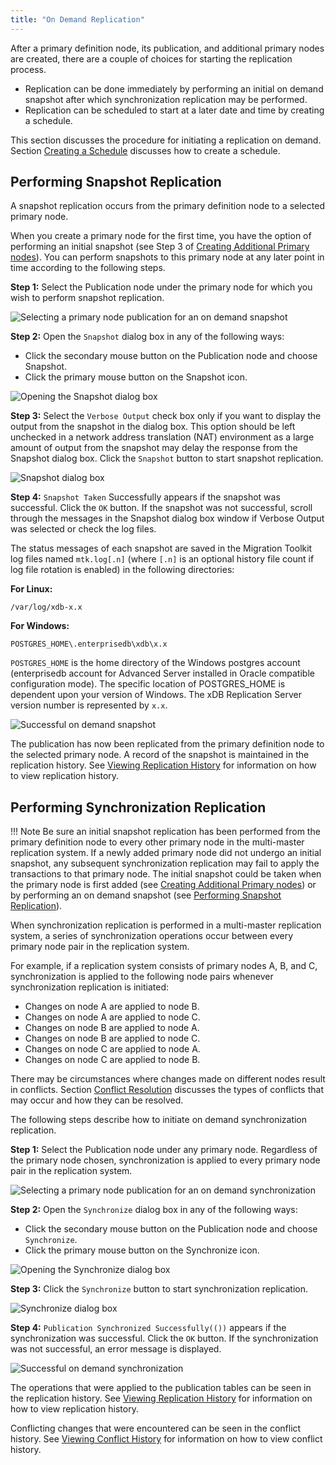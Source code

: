 ```yaml
---
title: "On Demand Replication"
---
```


<div id="on_demand_replication_mmr" class="registered_link"></div>

After a primary definition node, its publication, and additional primary nodes are created, there are a couple of choices for starting the replication process.

-   Replication can be done immediately by performing an initial on demand snapshot after which synchronization replication may be performed.
-   Replication can be scheduled to start at a later date and time by creating a schedule.

This section discusses the procedure for initiating a replication on demand. Section [Creating a Schedule](../07_common_operations/02_creating_schedule/#creating_schedule) discusses how to create a schedule.

<div id="perform_snapshot_replication_mmr" class="registered_link"></div>

## Performing Snapshot Replication

A snapshot replication occurs from the primary definition node to a selected primary node.

When you create a primary node for the first time, you have the option of performing an initial snapshot (see Step 3 of [Creating Additional Primary nodes](03_creating_primary_nodes/#creating_primary_nodes)). You can perform snapshots to this primary node at any later point in time according to the following steps.

**Step 1:** Select the Publication node under the primary node for which you wish to perform snapshot replication.

![Selecting a primary node publication for an on demand snapshot](../images/image131.png)

**Step 2:** Open the `Snapshot` dialog box in any of the following ways:

-   Click the secondary mouse button on the Publication node and choose Snapshot.
-   Click the primary mouse button on the Snapshot icon.

![Opening the Snapshot dialog box](../images/image132.png)

**Step 3:** Select the `Verbose Output` check box only if you want to display the output from the snapshot in the dialog box. This option should be left unchecked in a network address translation (NAT) environment as a large amount of output from the snapshot may delay the response from the Snapshot dialog box. Click the `Snapshot` button to start snapshot replication.

![Snapshot dialog box](../images/image133.png)

**Step 4:** `Snapshot Taken` Successfully appears if the snapshot was successful. Click the `OK` button. If the snapshot was not successful, scroll through the messages in the Snapshot dialog box window if Verbose Output was selected or check the log files.

The status messages of each snapshot are saved in the Migration Toolkit log files named `mtk.log[.n]` (where `[.n]` is an optional history file count if log file rotation is enabled) in the following directories:

**For Linux:**

`/var/log/xdb-x.x`

**For Windows:**

`POSTGRES_HOME\.enterprisedb\xdb\x.x`

`POSTGRES_HOME` is the home directory of the Windows postgres account (enterprisedb account for Advanced Server installed in Oracle compatible configuration mode). The specific location of POSTGRES_HOME is dependent upon your version of Windows. The xDB Replication Server version number is represented by `x.x`.

![Successful on demand snapshot](../images/image134.png)

The publication has now been replicated from the primary definition node to the selected primary node. A record of the snapshot is maintained in the replication history. See [Viewing Replication History](../07_common_operations/04_view_replication_history/#view_replication_history) for information on how to view replication history.

<div id="perform_synchronization_replication_mmr" class="registered_link"></div>

## Performing Synchronization Replication

!!! Note
    Be sure an initial snapshot replication has been performed from the primary definition node to every other primary node in the multi-master replication system. If a newly added primary node did not undergo an initial snapshot, any subsequent synchronization replication may fail to apply the transactions to that primary node. The initial snapshot could be taken when the primary node is first added (see [Creating Additional Primary nodes](03_creating_primary_nodes/#creating_primary_nodes)) or by performing an on demand snapshot (see [Performing Snapshot Replication](#perform_snapshot_replication_mmr)).

When synchronization replication is performed in a multi-master replication system, a series of synchronization operations occur between every primary node pair in the replication system.

For example, if a replication system consists of primary nodes A, B, and C, synchronization is applied to the following node pairs whenever synchronization replication is initiated:

-   Changes on node A are applied to node B.
-   Changes on node A are applied to node C.
-   Changes on node B are applied to node A.
-   Changes on node B are applied to node C.
-   Changes on node C are applied to node A.
-   Changes on node C are applied to node B.

There may be circumstances where changes made on different nodes result in conflicts. Section [Conflict Resolution](06_conflict_resolution/#conflict_resolution) discusses the types of conflicts that may occur and how they can be resolved.

The following steps describe how to initiate on demand synchronization replication.

**Step 1:** Select the Publication node under any primary node. Regardless of the primary node chosen, synchronization is applied to every primary node pair in the replication system.

![Selecting a primary node publication for an on demand synchronization](../images/image131.png)

**Step 2:** Open the `Synchronize` dialog box in any of the following ways:

-   Click the secondary mouse button on the Publication node and choose `Synchronize`.
-   Click the primary mouse button on the Synchronize icon.

![Opening the Synchronize dialog box](../images/image135.png)

**Step 3:** Click the `Synchronize` button to start synchronization replication.

![Synchronize dialog box](../images/image136.png)

**Step 4:** `Publication Synchronized Successfully(())` appears if the synchronization was successful. Click the `OK` button. If the synchronization was not successful, an error message is displayed.

![Successful on demand synchronization](../images/image137.png)

The operations that were applied to the publication tables can be seen in the replication history. See [Viewing Replication History](../07_common_operations/04_view_replication_history/#view_replication_history) for information on how to view replication history.

Conflicting changes that were encountered can be seen in the conflict history. See [Viewing Conflict History](07_view_conflict_history/#view_conflict_history) for information on how to view conflict history.
